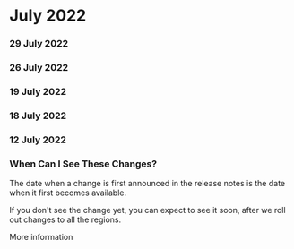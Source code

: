 ﻿# July 2022


### 29 July 2022




### 26 July 2022




### 19 July 2022




### 18 July 2022




### 12 July 2022




### When Can I See These Changes?

The date when a change is first announced in the release notes is the date when it first becomes available.

If you don't see the change yet, you can expect to see it soon, after we roll out changes to all the regions.

More information

